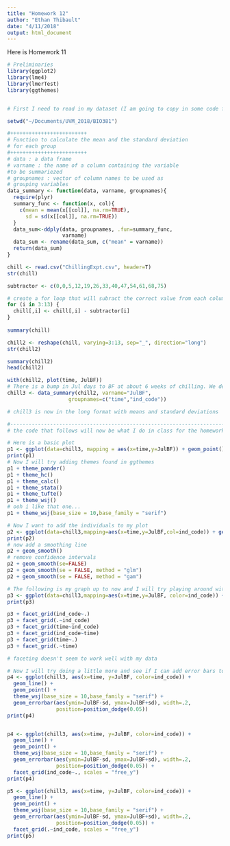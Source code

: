```yaml
---
title: "Homework 12"
author: "Ethan Thibault"
date: "4/11/2018"
output: html_document
---
```


Here is Homework 11

```r
# Preliminaries
library(ggplot2)
library(lme4)
library(lmerTest)
library(ggthemes)


# First I need to read in my dataset (I am going to copy in some code from my own code that will bring in a file and alter it into usable data)

setwd("~/Documents/UVM_2018/BIO381")

#+++++++++++++++++++++++++
# Function to calculate the mean and the standard deviation
# for each group
#+++++++++++++++++++++++++
# data : a data frame
# varname : the name of a column containing the variable
#to be summariezed
# groupnames : vector of column names to be used as
# grouping variables
data_summary <- function(data, varname, groupnames){
  require(plyr)
  summary_func <- function(x, col){
    c(mean = mean(x[[col]], na.rm=TRUE),
      sd = sd(x[[col]], na.rm=TRUE))
  }
  data_sum<-ddply(data, groupnames, .fun=summary_func,
                  varname)
  data_sum <- rename(data_sum, c("mean" = varname))
  return(data_sum)
}

chill <- read.csv("ChillingExpt.csv", header=T)
str(chill)

subtractor <- c(0,0,5,12,19,26,33,40,47,54,61,68,75)

# create a for loop that will subract the correct value from each column
for (i in 3:13) {
  chill[,i] <- chill[,i] - subtractor[i]
}
  
summary(chill)  

chill2 <- reshape(chill, varying=3:13, sep="_", direction="long")
str(chill2)

summary(chill2)
head(chill2)

with(chill2, plot(time, JulBF))
# There is a bump in Jul days to BF at about 6 weeks of chilling. We determined that this is most likely due to the malfunctioning growth chamber that occurred a few days after week 6 was planted. We believe the interrupted 24 hour light (by 4 hours of darkness) is giving us this bump.
chill3 <- data_summary(chill2, varname="JulBF", 
                    groupnames=c("time","ind_code"))

# chill3 is now in the long format with means and standard deviations

#-----------------------------------------------------------------------
# the code that follows will now be what I do in class for the homework assignment

# Here is a basic plot
p1 <- ggplot(data=chill3, mapping = aes(x=time,y=JulBF)) + geom_point()
print(p1)
# Now I will try adding themes found in ggthemes
p1 + theme_pander()
p1 + theme_hc()
p1 + theme_calc()
p1 + theme_stata()
p1 + theme_tufte()
p1 + theme_wsj()
# ooh i like that one...
p1 + theme_wsj(base_size = 10,base_family = "serif")

# Now I want to add the individuals to my plot
p2 <- ggplot(data=chill3,mapping=aes(x=time,y=JulBF,col=ind_code)) + geom_point() + theme_wsj(base_size = 10,base_family = "serif")
print(p2)
# now add a smoothing line
p2 + geom_smooth()
# remove confidence intervals
p2 + geom_smooth(se=FALSE)
p2 + geom_smooth(se = FALSE, method = "glm")
p2 + geom_smooth(se = FALSE, method = "gam")

# The following is my graph up to now and I will try playing around with faceting
p3 <- ggplot(data=chill3,mapping=aes(x=time,y=JulBF, color=ind_code)) + geom_point() + theme_wsj(base_size = 10,base_family = "serif") + geom_smooth(se = FALSE)
print(p3)

p3 + facet_grid(ind_code~.)
p3 + facet_grid(.~ind_code)
p3 + facet_grid(time~ind_code)
p3 + facet_grid(ind_code~time)
p3 + facet_grid(time~.)
p3 + facet_grid(.~time)

# faceting doesn't seem to work well with my data

# Now I will try doing a little more and see if I can add error bars to my points with the standard deviation in my data frame
p4 <- ggplot(chill3, aes(x=time, y=JulBF, color=ind_code)) + 
  geom_line() +
  geom_point() + 
  theme_wsj(base_size = 10,base_family = "serif") + 
  geom_errorbar(aes(ymin=JulBF-sd, ymax=JulBF+sd), width=.2,
                position=position_dodge(0.05))
print(p4)


p4 <- ggplot(chill3, aes(x=time, y=JulBF, color=ind_code)) + 
  geom_line() +
  geom_point() + 
  theme_wsj(base_size = 10,base_family = "serif") + 
  geom_errorbar(aes(ymin=JulBF-sd, ymax=JulBF+sd), width=.2,
                position=position_dodge(0.05)) + 
  facet_grid(ind_code~., scales = "free_y")
print(p4)

p5 <- ggplot(chill3, aes(x=time, y=JulBF, color=ind_code)) + 
  geom_line() +
  geom_point() + 
  theme_wsj(base_size = 10,base_family = "serif") + 
  geom_errorbar(aes(ymin=JulBF-sd, ymax=JulBF+sd), width=.2,
                position=position_dodge(0.05)) + 
  facet_grid(.~ind_code, scales = "free_y")
print(p5)

```


